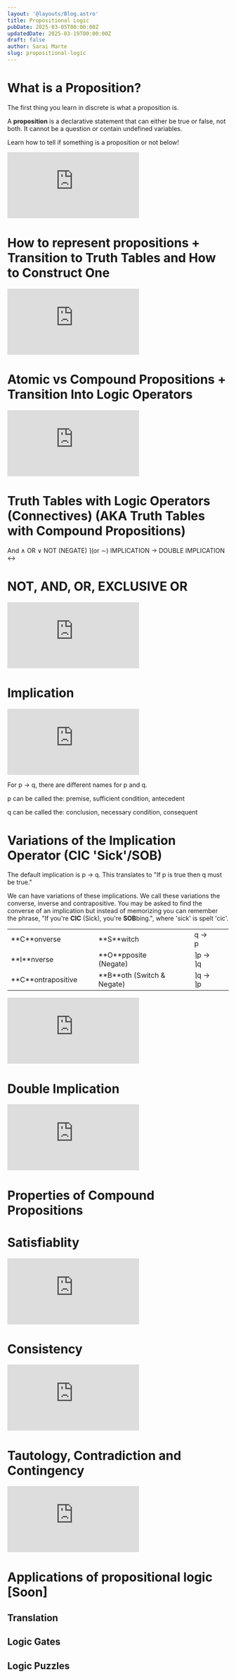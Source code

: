 ```yaml
---
layout: '@layouts/Blog.astro'
title: Propositional Logic
pubDate: 2025-03-05T00:00:00Z 
updatedDate: 2025-03-19T00:00:00Z 
draft: false
author: Sarai Marte
slug: propositional-logic
---
```



# What is a Proposition?

The first thing you learn in discrete is what a proposition is. 

<RuleBox>

A **proposition** is a declarative statement that can either be true or false, not both. It cannot be a question or contain undefined variables. 

</RuleBox>

Learn how to tell if something is a proposition or not below!

<iframe src="https://www.youtube.com/embed/-n4Zo7ZFdzg?si=KvuVNxHM0oJJtVIx" title="YouTube video player" frameborder="0" allow="accelerometer; autoplay; clipboard-write; encrypted-media; gyroscope; picture-in-picture; web-share" referrerpolicy="strict-origin-when-cross-origin" allowfullscreen></iframe>

# How to represent propositions + Transition to Truth Tables and How to Construct One 
<iframe src="https://www.youtube.com/embed/4AfYwDljNkg?si=SIVyPb7OiBP5FQ2Z&amp;start=4" title="YouTube video player" frameborder="0" allow="accelerometer; autoplay; clipboard-write; encrypted-media; gyroscope; picture-in-picture; web-share" referrerpolicy="strict-origin-when-cross-origin" allowfullscreen></iframe>

# Atomic vs Compound Propositions + Transition Into Logic Operators 
<iframe src="https://www.youtube.com/embed/JltC6hEm00M?si=tlzRKBDVbJg_J2xW" title="YouTube video player" frameborder="0" allow="accelerometer; autoplay; clipboard-write; encrypted-media; gyroscope; picture-in-picture; web-share" referrerpolicy="strict-origin-when-cross-origin" allowfullscreen></iframe>

# Truth Tables with Logic Operators (Connectives) (AKA Truth Tables with Compound Propositions)

<RuleBox>
And ∧   
OR ∨  
NOT (NEGATE) ⌉(or ∼)  
IMPLICATION →  
DOUBLE IMPLICATION ↔ 
</RuleBox>

# NOT, AND, OR, EXCLUSIVE OR 

<iframe src="https://www.youtube.com/embed/qhzptRkem7A?si=jdygUc4XBrLR185z&amp;start=5" title="YouTube video player" frameborder="0" allow="accelerometer; autoplay; clipboard-write; encrypted-media; gyroscope; picture-in-picture; web-share" referrerpolicy="strict-origin-when-cross-origin" allowfullscreen></iframe>

# Implication 

<iframe src="https://www.youtube.com/embed/-WG5kfMAwzk?si=KCX-w0RaI4ckNDYW&amp;start=5" title="YouTube video player" frameborder="0" allow="accelerometer; autoplay; clipboard-write; encrypted-media; gyroscope; picture-in-picture; web-share" referrerpolicy="strict-origin-when-cross-origin" allowfullscreen></iframe>

<Note t = "g">

For p -> q, there are different names for p and q.

p can be called the: premise, sufficient condition, antecedent

q can be called the: conclusion, necessary condition, consequent

</Note>

# Variations of the Implication Operator (CIC 'Sick'/SOB)

<RuleBox>
The default implication is p → q. This translates to "If p is true then q must be true."

We can have variations of these implications. We call these variations the converse, inverse and contrapositive. You may be asked to find the converse of an implication but instead of memorizing you can remember the phrase, "If you're **CIC** (Sick), you're **SOB**bing.", where 'sick' is spelt 'cic'.  
<table>
 
  <tr>
    <td style="text-align: left; padding-right: 40px;">**C**onverse</td>
    <td style="text-align: left; padding-right: 40px;">**S**witch</td>
    <td style="text-align: left; padding-right: 40px;">q → p</td>
  </tr>
  <tr>
    <td style="text-align: left; padding-right: 40px;">**I**nverse</td>
    <td style="text-align: left; padding-right: 40px;">**O**pposite (Negate)</td>
    <td style="text-align: left; padding-right: 40px;">⌉p → ⌉q</td>
  </tr>
  <tr>
    <td style="text-align: left; padding-right: 40px;">**C**ontrapositive</td>
    <td style="text-align: left; padding-right: 40px;">**B**oth (Switch & Negate)</td>
    <td style="text-align: left; padding-right: 40px;">⌉q → ⌉p</td>
  </tr>
</table>
</RuleBox>

<iframe src="https://www.youtube.com/embed/b_6nhBWL4gc?si=I2myNWeuzKHaTFAC&amp;start=5" title="YouTube video player" frameborder="0" allow="accelerometer; autoplay; clipboard-write; encrypted-media; gyroscope; picture-in-picture; web-share" referrerpolicy="strict-origin-when-cross-origin" allowfullscreen></iframe>

# Double Implication 

<iframe src="https://www.youtube.com/embed/6E9L2MOynzU?si=xMpwLCfIGq2P8p5k&amp;start=5" title="YouTube video player" frameborder="0" allow="accelerometer; autoplay; clipboard-write; encrypted-media; gyroscope; picture-in-picture; web-share" referrerpolicy="strict-origin-when-cross-origin" allowfullscreen></iframe>

# Properties of Compound Propositions 

# Satisfiablity 

<iframe src="https://www.youtube.com/embed/4zD5xAe8FWQ?si=UVQw9pvaonOokS3_&amp;start=5" title="YouTube video player" frameborder="0" allow="accelerometer; autoplay; clipboard-write; encrypted-media; gyroscope; picture-in-picture; web-share" referrerpolicy="strict-origin-when-cross-origin" allowfullscreen></iframe>

# Consistency 

<iframe src="https://www.youtube.com/embed/Kd_PJuqu738?si=LGeZGVm8b7RUb_f_&amp;start=5" title="YouTube video player" frameborder="0" allow="accelerometer; autoplay; clipboard-write; encrypted-media; gyroscope; picture-in-picture; web-share" referrerpolicy="strict-origin-when-cross-origin" allowfullscreen></iframe>

# Tautology, Contradiction and Contingency  

<iframe src="https://www.youtube.com/embed/kP2I_izMAFc?si=-TQmXIX4uQvnyfJ7&amp;start=5" title="YouTube video player" frameborder="0" allow="accelerometer; autoplay; clipboard-write; encrypted-media; gyroscope; picture-in-picture; web-share" referrerpolicy="strict-origin-when-cross-origin" allowfullscreen></iframe>

# Applications of propositional logic [Soon]
 
## Translation 

## Logic Gates 


## Logic Puzzles 

